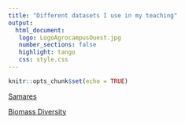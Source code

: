 ```yaml
---
title: "Different datasets I use in my teaching"
output: 
  html_document:
   logo: LogoAgrocampusOuest.jpg
   number_sections: false
   highlight: tango
   css: style.css
---
```



```r
knitr::opts_chunk$set(echo = TRUE)
```


[Samares](datasets/samares_small.xlsx)

[Biomass Diversity](datasets/Biomass_diversity.csv)
